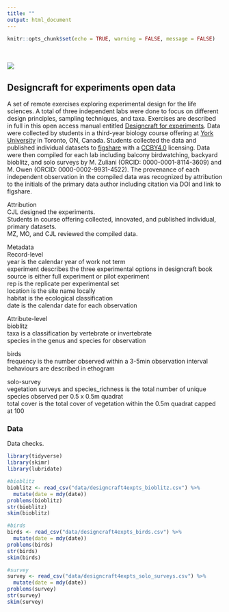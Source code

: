 ```yaml
---
title: ""
output: html_document
---
```


```r
knitr::opts_chunk$set(echo = TRUE, warning = FALSE, message = FALSE)
```

<br>  
![](./turtle.png)  

## Designcraft for experiments open data   
A set of remote exercises exploring experimental design for the life sciences. A total of three independent labs were done to focus on different design principles, sampling techniques, and taxa. Exercises are described in full in this open access manual entitled [Designcraft for experiments](https://bookdown.org/chris/designcraft4experiments/). Data were collected by students in a third-year biology course offering at [York University](https://biology.yorku.ca) in Toronto, ON, Canada. Students collected the data and published individual datasets to [figshare](https://figshare.com) with a [CCBY4.0](https://creativecommons.org/licenses/by/4.0/) licensing. Data were then compiled for each lab including balcony birdwatching, backyard bioblitz, and solo surveys by M. Zuliani (ORCID: 0000-0001-8114-3609) and M. Owen (ORCID: 0000-0002-9931-4522). The provenance of each independent observation in the compiled data was recognized by attribution to the initials of the primary data author including citation via DOI and link to figshare.  

Attribution  
CJL designed the experiments.  
Students in course offering collected, innovated, and published individual, primary datasets.  
MZ, MO, and CJL reviewed the compiled data.

Metadata  
Record-level  
year is the calendar year of work not term  
experiment describes the three experimental options in designcraft book  
source is either full experiment or pilot experiment  
rep is the replicate per experimental set  
location is the site name locally  
habitat is the ecological classification  
date is the calendar date for each observation  

Attribute-level  
bioblitz  
taxa is a classification by vertebrate or invertebrate  
species in the genus and species for observation   

birds  
frequency is the number observed within a 3-5min observation interval  
behaviours are described in ethogram  

solo-survey  
vegetation surveys and species_richness is the total number of unique species observed per 0.5 x 0.5m quadrat  
total cover is the total cover of vegetation within the 0.5m quadrat capped at 100  




### Data  
Data checks.  
```r
library(tidyverse)  
library(skimr)
library(lubridate)

#bioblitz
bioblitz <- read_csv("data/designcraft4expts_bioblitz.csv") %>% 
  mutate(date = mdy(date))
problems(bioblitz)
str(bioblitz)
skim(bioblitz)

#birds
birds <- read_csv("data/designcraft4expts_birds.csv") %>% 
  mutate(date = mdy(date))
problems(birds)
str(birds)
skim(birds)

#survey
survey <- read_csv("data/designcraft4expts_solo_surveys.csv") %>% 
  mutate(date = mdy(date))
problems(survey)
str(survey)
skim(survey)



```

